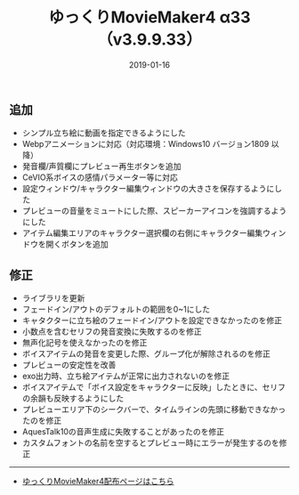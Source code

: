 ﻿---
title: ゆっくりMovieMaker4 α33 （v3.9.9.33）
date: 2019-01-16
tags: [YMM4,お知らせ]
---
## 追加
- シンプル立ち絵に動画を指定できるようにした
- Webpアニメーションに対応（対応環境：Windows10 バージョン1809 以降）
- 発音欄/声質欄にプレビュー再生ボタンを追加
- CeVIO系ボイスの感情パラメーター等に対応
- 設定ウィンドウ/キャラクター編集ウィンドウの大きさを保存するようにした
- プレビューの音量をミュートにした際、スピーカーアイコンを強調するようにした
- アイテム編集エリアのキャラクター選択欄の右側にキャラクター編集ウィンドウを開くボタンを追加
## 修正
- ライブラリを更新
- フェードイン/アウトのデフォルトの範囲を0~1にした
- キャタクターに立ち絵のフェードイン/アウトを設定できなかったのを修正
- 小数点を含むセリフの発音変換に失敗するのを修正
- 無声化記号を使えなかったのを修正
- ボイスアイテムの発音を変更した際、グループ化が解除されるのを修正
- プレビューの安定性を改善
- exo出力時、立ち絵アイテムが正常に出力されないのを修正
- ボイスアイテムで「ボイス設定をキャラクターに反映」したときに、セリフの余韻も反映するようにした
- プレビューエリア下のシークバーで、タイムラインの先頭に移動できなかったのを修正
- AquesTalk10の音声生成に失敗することがあったのを修正
- カスタムフォントの名前を空するとプレビュー時にエラーが発生するのを修正

---

- [ゆっくりMovieMaker4配布ページはこちら](/ymm4/)